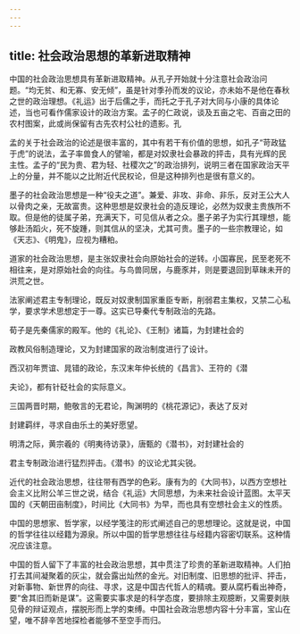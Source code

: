 ```yaml
---
---
---
```

title: 社会政治思想的革新进取精神
---



中国的社会政治思想具有革新进取精神。从孔子开始就十分注意社会政治问题。“均无贫、和无寡、安无倾”，虽是针对季孙而发的议论，亦未始不是他在春秋之世的政治理想。《礼运》出于后儒之手，而托之于孔子对大同与小康的具体论述，当也可看作儒家设计的政治方案。孟子的仁政说，谈及五亩之宅、百亩之田的农村图案，此或尚保留有古先农村公社的遗影。孔

孟的关于社会政治的论述是很丰富的，其中有若干有价值的思想，如孔子“苛政猛于虎”的说法，孟子率兽食人的譬喻，都是对奴隶社会暴政的抨击，具有光辉的民主性。孟子的“民为贵、君为轻、社稷次之”的政治排列，说明三者在国家政治天平上的分量，并不能以之比附近代民权论，但是这种排列也是很有意义的。

墨子的社会政治思想是一种“役夫之道”。兼爱、非攻、非命、非乐，反对王公大人以骨肉之亲，无故富贵。这种思想是奴隶社会的造反理论，必然为奴隶主贵族所不取。但是他的徒属子弟，充满天下，可见信从者之众。墨子弟子为实行其理想，能够赴汤蹈火，死不旋踵，则其信从的坚决，尤其可贵。墨子的一些宗教理论，如《天志》、《明鬼》，应视为糟粕。

道家的社会政治思想，是主张奴隶社会向原始社会的逆转。小国寡民，民至老死不相往来，是对原始社会的向往。与鸟兽同居，与鹿豕并，则是要退回到草昧未开的洪荒之世。

法家阐述君主专制理论，既反对奴隶制国家重臣专断，削弱君主集权，又禁二心私学，要求学术思想定于一尊。这实已导秦代专制政治的先路。

荀子是先秦儒家的殿军。他的《礼论》、《王制》诸篇，为封建社会的

政教风俗制造理论，又为封建国家的政治制度进行了设计。

西汉初年贾谊、晁错的政论，东汉末年仲长统的《昌言》、王符的《潜

夫论》，都有针砭社会的实际意义。

三国两晋时期，鲍敬言的无君论，陶渊明的《桃花源记》，表达了反对

封建羁绊，寻求自由乐土的美好愿望。

明清之际，黄宗羲的《明夷待访录》，唐甄的《潜书》，对封建社会的

君主专制政治进行猛烈抨击。《潜书》的议论尤其尖锐。

近代的社会政治思想，往往带有西学的色彩。康有为的《大同书》，以西方空想社会主义比附公羊三世之说，结合《礼运》大同思想，为未来社会设计蓝图。太平天国的《天朝田亩制度》，时间比《大同书》为早，而也具有空想社会主义的性质。

中国的思想家、哲学家，以经学笺注的形式阐述自己的思想理论。这就是说，中国的哲学往往以经籍为源泉。所以中国的哲学思想往往与经籍内容密切联系。这种情况应该注意。

中国的哲人留下了丰富的社会政治思想，其中贯注了珍贵的革新进取精神。人们拍打去其间凝聚着的灰尘，就会露出灿然的金光。对旧制度、旧思想的批评、抨击，对新事物、新世界的向往、寻求，这是中国古代哲人的精魂。要从腐朽看出神奇，要“舍其旧而新是谋”。这需要实事求是的科学态度，要排除主观臆断，又需要剥肤见骨的辩证观点，摆脱形而上学的束缚。中国社会政治思想内容十分丰富，宝山在望，唯不辞辛苦地探检者能够不至空手而归。